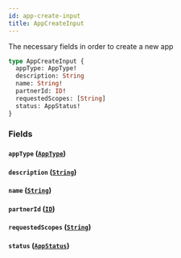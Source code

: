 ```yaml
---
id: app-create-input
title: AppCreateInput
---
```


The necessary fields in order to create a new app

```graphql
type AppCreateInput {
  appType: AppType!
  description: String
  name: String!
  partnerId: ID!
  requestedScopes: [String]
  status: AppStatus!
}
```

### Fields

#### `appType` ([`AppType`](/developers/shared-apis/adminidentity-api/graphql/reference/enums/app-type))

#### `description` ([`String`](/developers/shared-apis/adminidentity-api/graphql/reference/scalars/string))

#### `name` ([`String`](/developers/shared-apis/adminidentity-api/graphql/reference/scalars/string))

#### `partnerId` ([`ID`](/developers/shared-apis/adminidentity-api/graphql/reference/scalars/id))

#### `requestedScopes` ([`String`](/developers/shared-apis/adminidentity-api/graphql/reference/scalars/string))

#### `status` ([`AppStatus`](/developers/shared-apis/adminidentity-api/graphql/reference/enums/app-status))
